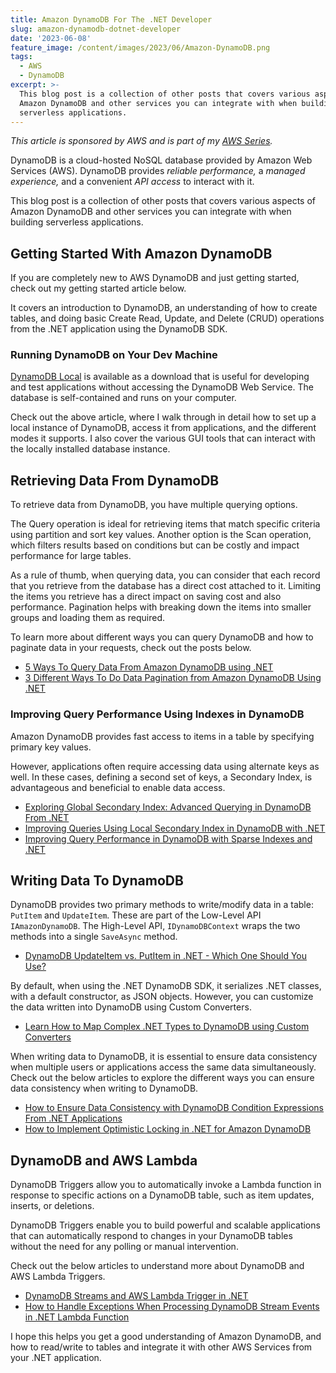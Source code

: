 ```yaml
---
title: Amazon DynamoDB For The .NET Developer
slug: amazon-dynamodb-dotnet-developer
date: '2023-06-08'
feature_image: /content/images/2023/06/Amazon-DynamoDB.png
tags:
  - AWS
  - DynamoDB
excerpt: >-
  This blog post is a collection of other posts that covers various aspects of
  Amazon DynamoDB and other services you can integrate with when building
  serverless applications.
---
```

_This article is sponsored by AWS and is part of my [AWS Series](/tag/aws/)._

DynamoDB is a cloud-hosted NoSQL database provided by Amazon Web Services (AWS). DynamoDB provides _reliable performance,_ a _managed experience,_ and a convenient _API access_ to interact with it.

This blog post is a collection of other posts that covers various aspects of Amazon DynamoDB and other services you can integrate with when building serverless applications.

## Getting Started With Amazon DynamoDB

If you are completely new to AWS DynamoDB and just getting started, check out my getting started article below.

<BookmarkCard href="/blog/aws-dynamodb-net-core/" title="AWS DynamoDB For The .NET Developer: How To Easily Get Started" description="Learn how to get started with AWS DynamoDB with .NET Core by updating the default ASP NET Web API template to use DynamoDB as it’s data store. We will learn to do basic Creat, Read, Update and Delete operations from the API." icon="/content/images/size/w256h256/2022/10/logo-512x512.png" />

It covers an introduction to DynamoDB, an understanding of how to create tables, and doing basic Create Read, Update, and Delete (CRUD) operations from the .NET application using the DynamoDB SDK.  

### Running DynamoDB on Your Dev Machine

[DynamoDB Local](https://docs.aws.amazon.com/amazondynamodb/latest/developerguide/DynamoDBLocal.html?ref=rahulpnath.com) is available as a download that is useful for developing and test applications without accessing the DynamoDB Web Service. The database is self-contained and runs on your computer.

<BookmarkCard href="/blog/aws-dynamodb-local/" title="How to Run and Access DynamoDB Local For Easy Development and Testing" description="Learn how to set up and run DynamoDB database on your local development machine. We’ll see how to connect using AWS CLI, from .NET application and using GUI tools like Dynobase and NoSQL Workbench." icon="/content/images/size/w256h256/2022/10/logo-512x512.png" />

Check out the above article, where I walk through in detail how to set up a local instance of DynamoDB, access it from applications, and the different modes it supports. I also cover the various GUI tools that can interact with the locally installed database instance.

## Retrieving Data From DynamoDB

To retrieve data from DynamoDB, you have multiple querying options.

The Query operation is ideal for retrieving items that match specific criteria using partition and sort key values. Another option is the Scan operation, which filters results based on conditions but can be costly and impact performance for large tables.

As a rule of thumb, when querying data, you can consider that each record that you retrieve from the database has a direct cost attached to it. Limiting the items you retrieve has a direct impact on saving cost and also performance. Pagination helps with breaking down the items into smaller groups and loading them as required.

To learn more about different ways you can query DynamoDB and how to paginate data in your requests, check out the posts below.

-   [5 Ways To Query Data From Amazon DynamoDB using .NET](/blog/dynamodb-querying-dotnet/)
-   [3 Different Ways To Do Data Pagination from Amazon DynamoDB Using .NET](/blog/dynamodb-pagination/)

### Improving Query Performance Using Indexes in DynamoDB

Amazon DynamoDB provides fast access to items in a table by specifying primary key values.

However, applications often require accessing data using alternate keys as well. In these cases, defining a second set of keys, a Secondary Index, is advantageous and beneficial to enable data access.

-   [Exploring Global Secondary Index: Advanced Querying in DynamoDB From .NET](/blog/dynamodb-global-secondary-index-gsi/)
-   [Improving Queries Using Local Secondary Index in DynamoDB with .NET](/blog/local-secondary-index-dynamodb/)
-   [Improving Query Performance in DynamoDB with Sparse Indexes and .NET](/blog/dynamodb-sparse-index-dotnet/)

## Writing Data To DynamoDB

DynamoDB provides two primary methods to write/modify data in a table: `PutItem` and `UpdateItem`. These are part of the Low-Level API `IAmazonDynamoDB`. The High-Level API, `IDynamoDBContext` wraps the two methods into a single `SaveAsync` method.

-   [DynamoDB UpdateItem vs. PutItem in .NET - Which One Should You Use?](/blog/dynamodb-putitem-vs-updateitem-whats-the-difference/)

By default, when using the .NET DynamoDB SDK, it serializes .NET classes, with a default constructor, as JSON objects. However, you can customize the data written into DynamoDB using Custom Converters.

-   [Learn How to Map Complex .NET Types to DynamoDB using Custom Converters](/blog/dynamodb-custom-converters-dotnet/)

When writing data to DynamoDB, it is essential to ensure data consistency when multiple users or applications access the same data simultaneously. Check out the below articles to explore the different ways you can ensure data consistency when writing to DynamoDB.

-   [How to Ensure Data Consistency with DynamoDB Condition Expressions From .NET Applications](/blog/dynamodb-condition-expressions-dotnet/)
-   [How to Implement Optimistic Locking in .NET for Amazon DynamoDB](/blog/dynamodb-optimistic-locking/)

## DynamoDB and AWS Lambda

DynamoDB Triggers allow you to automatically invoke a Lambda function in response to specific actions on a DynamoDB table, such as item updates, inserts, or deletions.

DynamoDB Triggers enable you to build powerful and scalable applications that can automatically respond to changes in your DynamoDB tables without the need for any polling or manual intervention.

Check out the below articles to understand more about DynamoDB and AWS Lambda Triggers.

-   [DynamoDB Streams and AWS Lambda Trigger in .NET](/blog/aws-dynamodb-streams-lambda-triggers-dotnet/)
-   [How to Handle Exceptions When Processing DynamoDB Stream Events in .NET Lambda Function](/blog/aws-dynamodb-streams-lambda-triggers-exception-handling-dotnet/)

I hope this helps you get a good understanding of Amazon DynamoDB, and how to read/write to tables and integrate it with other AWS Services from your .NET application.
